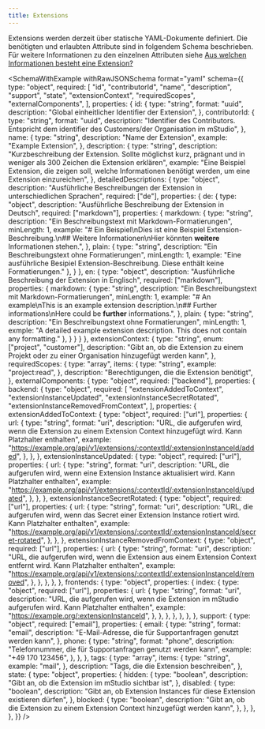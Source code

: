 ```yaml
---
title: Extensions
---
```



Extensions werden derzeit über statische YAML-Dokumente definiert.
Die benötigten und erlaubten Attribute sind in folgendem Schema beschrieben.
Für weitere Informationen zu den einzelnen Attributen siehe [Aus welchen Informationen besteht eine Extension?](../../overview/extensions#aus-welchen-informationen-besteht-eine-extension)

<SchemaWithExample
  withRawJSONSchema
  format="yaml"
  schema={{
    type: "object",
    required: [
      "id",
      "contributorId",
      "name",
      "description",
      "support",
      "state",
      "extensionContext",
      "requiredScopes",
      "externalComponents",
    ],
    properties: {
      id: {
        type: "string",
        format: "uuid",
        description: "Global einheitlicher Identifier der Extension",
      },
      contributorId: {
        type: "string",
        format: "uuid",
        description:
          "Identifier des Contributors. Entspricht dem identifier des Customers/der Organisation im mStudio",
      },
      name: {
        type: "string",
        description: "Name der Extension",
        example: "Example Extension",
      },
      description: {
        type: "string",
        description:
          "Kurzbeschreibung der Extension. Sollte möglichst kurz, prägnant und in weniger als 300 Zeichen die Extension erklären",
        example:
          "Eine Beispiel Extension, die zeigen soll, welche Informationen benötigt werden, um eine Extension einzureichen",
      },
      detailedDescriptions: {
        type: "object",
        description: "Ausführliche Beschreibungen der Extension in unterschiedlichen Sprachen",
        required: ["de"],
        properties: {
          de: {
            type: "object",
            description: "Ausführliche Beschreibung der Extension in Deutsch",
            required: ["markdown"],
            properties: {
              markdown: {
                type: "string",
                description: "Ein Beschreibungstext mit Markdown-Formatierungen",
                minLength: 1,
                example: 
                  "# Ein Beispiel\nDies ist eine Beispiel Extension-Beschreibung.\n## Weitere Informationen\nHier könnten **weitere** Informationen stehen.",
              },
              plain: {
                type: "string",
                description: "Ein Beschreibungstext ohne Formatierungen",
                minLength: 1,
                example:
                  "Eine ausführliche Besipiel Extension-Beschreibung. Diese enthält keine Formatierungen."
              },
            }
          },
          en: {
            type: "object",
            description: "Ausführliche Beschreibung der Extension in Englisch",
            required: ["markdown"],
            properties: {
              markdown: {
                type: "string",
                description: "Ein Beschreibungstext mit Markdown-Formatierungen",
                minLength: 1,
                example: 
                  "# An example\nThis is an example extension description.\n## Further informations\nHere could be **further** informations.",
              },
              plain: {
                type: "string",
                description: "Ein Beschreibungstext ohne Formatierungen",
                minLength: 1,
                exmple:
                  "A detailed example extension description. This does not contain any formatting."
              },
            }
          }
        }
      },
      extensionContext: {
        type: "string",
        enum: ["project", "customer"],
        description:
          "Gibt an, ob die Extension zu einem Projekt oder zu einer Organisation hinzugefügt werden kann",
      },
      requiredScopes: {
        type: "array",
        items: {
          type: "string",
          example: "project:read",
        },
        description: "Berechtigungen, die die Extension benötigt",
      },
      externalComponents: {
        type: "object",
        required: ["backend"],
        properties: {
          backend: {
            type: "object",
            required: [
              "extensionAddedToContext",
              "extensionInstanceUpdated",
              "extensionInstanceSecretRotated",
              "extensionInstanceRemovedFromContext",
            ],
            properties: {
              extensionAddedToContext: {
                type: "object",
                required: ["url"],
                properties: {
                  url: {
                    type: "string",
                    format: "uri",
                    description:
                      "URL, die aufgerufen wird, wenn die Extension zu einem Extension Context hinzugefügt wird. Kann Platzhalter enthalten",
                    example:
                      "https://example.org/api/v1/extensions/:contextId/:extensionInstanceId/added",
                  },
                },
              },
              extensionInstanceUpdated: {
                type: "object",
                required: ["url"],
                properties: {
                  url: {
                    type: "string",
                    format: "uri",
                    description:
                      "URL, die aufgerufen wird, wenn eine Extension Instance aktualisiert wird. Kann Platzhalter enthalten",
                    example:
                      "https://example.org/api/v1/extensions/:contextId/:extensionInstanceId/updated",
                  },
                },
              },
              extensionInstanceSecretRotated: {
                type: "object",
                required: ["url"],
                properties: {
                  url: {
                    type: "string",
                    format: "uri",
                    description:
                      "URL, die aufgerufen wird, wenn das Secret einer Extension Instance rotiert wird. Kann Platzhalter enthalten",
                    example:
                      "https://example.org/api/v1/extensions/:contextId/:extensionInstanceId/secret-rotated",
                  },
                },
              },
              extensionInstanceRemovedFromContext: {
                type: "object",
                required: ["url"],
                properties: {
                  url: {
                    type: "string",
                    format: "uri",
                    description:
                      "URL, die aufgerufen wird, wenn die Extension aus einem Extension Context entfernt wird. Kann Platzhalter enthalten",
                    example:
                      "https://example.org/api/v1/extensions/:contextId/:extensionInstanceId/removed",
                  },
                },
              },
            },
          },
          frontends: {
            type: "object",
            properties: {
              index: {
                type: "object",
                required: ["url"],
                properties: {
                  url: {
                    type: "string",
                    format: "uri",
                    description:
                      "URL, die aufgerufen wird, wenn die Extension im mStudio aufgerufen wird. Kann Platzhalter enthalten",
                    example: "https://example.org/:extensionInstanceId",
                  },
                },
              },
            },
          },
        },
      },
      support: {
        type: "object",
        required: ["email"],
        properties: {
          email: {
            type: "string",
            format: "email",
            description:
              "E-Mail-Adresse, die für Supportanfragen genutzt werden kann",
          },
          phone: {
            type: "string",
            format: "phone",
            description:
              "Telefonnummer, die für Supportanfragen genutzt werden kann",
            example: "+49 170 123456",
          },
        },
      },
      tags: {
        type: "array",
        items: {
          type: "string",
          example: "mail",
        },
        description: "Tags, die die Extension beschreiben",
      },
      state: {
        type: "object",
        properties: {
          hidden: {
            type: "boolean",
            description: "Gibt an, ob die Extension im mStudio sichtbar ist",
          },
          disabled: {
            type: "boolean",
            description:
              "Gibt an, ob Extension Instances für diese Extension existieren dürfen",
          },
          blocked: {
            type: "boolean",
            description:
              "Gibt an, ob die Extension zu einem Extension Context hinzugefügt werden kann",
          },
        },
      },
    },
  }}
/>
